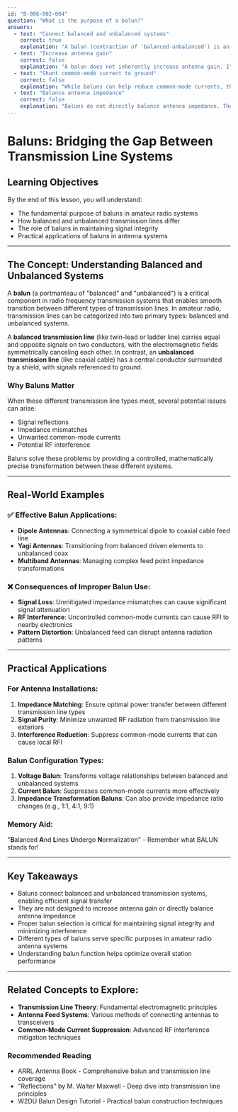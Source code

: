 ```yaml
---
id: "B-006-002-004"
question: "What is the purpose of a balun?"
answers:
  - text: "Connect balanced and unbalanced systems"
    correct: true
    explanation: "A balun (contraction of 'balanced-unbalanced') is an essential RF component that transforms signals between balanced transmission lines (like twin-lead or ladder line) and unbalanced transmission lines (like coaxial cable). By providing a smooth transition between different impedance systems, baluns prevent signal reflections, minimize common-mode current, and ensure efficient power transfer between different types of antenna feed systems."
  - text: "Increase antenna gain"
    correct: false
    explanation: "A balun does not inherently increase antenna gain. Its primary function is to match and transition between different transmission line types. While proper impedance matching can help optimize antenna performance, a balun itself does not amplify or increase the antenna's directional characteristics or signal strength."
  - text: "Shunt common-mode current to ground"
    correct: false
    explanation: "While baluns can help reduce common-mode currents, this is a secondary effect, not their primary purpose. Shunting common-mode current is more accurately the function of a choke balun or RF choke, which is a specialized type of balun designed to suppress unwanted RF currents on the outside of transmission lines."
  - text: "Balance antenna impedance"
    correct: false
    explanation: "Baluns do not directly balance antenna impedance. They transform impedance between balanced and unbalanced systems, but do not inherently adjust or equalize the antenna's intrinsic impedance characteristics. Impedance matching is a related but distinct function typically handled by antenna tuners or matching networks."
---
```


# Baluns: Bridging the Gap Between Transmission Line Systems

## Learning Objectives
By the end of this lesson, you will understand:
- The fundamental purpose of baluns in amateur radio systems
- How balanced and unbalanced transmission lines differ
- The role of baluns in maintaining signal integrity
- Practical applications of baluns in antenna systems

---

## The Concept: Understanding Balanced and Unbalanced Systems

A **balun** (a portmanteau of "balanced" and "unbalanced") is a critical component in radio frequency transmission systems that enables smooth transition between different types of transmission lines. In amateur radio, transmission lines can be categorized into two primary types: balanced and unbalanced systems.

A **balanced transmission line** (like twin-lead or ladder line) carries equal and opposite signals on two conductors, with the electromagnetic fields symmetrically canceling each other. In contrast, an **unbalanced transmission line** (like coaxial cable) has a central conductor surrounded by a shield, with signals referenced to ground.

### Why Baluns Matter

When these different transmission line types meet, several potential issues can arise:
- Signal reflections
- Impedance mismatches
- Unwanted common-mode currents
- Potential RF interference

Baluns solve these problems by providing a controlled, mathematically precise transformation between these different systems.

---

## Real-World Examples

### ✅ Effective Balun Applications:
- **Dipole Antennas**: Connecting a symmetrical dipole to coaxial cable feed line
- **Yagi Antennas**: Transitioning from balanced driven elements to unbalanced coax
- **Multiband Antennas**: Managing complex feed point impedance transformations

### ❌ Consequences of Improper Balun Use:
- **Signal Loss**: Unmitigated impedance mismatches can cause significant signal attenuation
- **RF Interference**: Uncontrolled common-mode currents can cause RFI to nearby electronics
- **Pattern Distortion**: Unbalanced feed can disrupt antenna radiation patterns

---

## Practical Applications

### For Antenna Installations:
1. **Impedance Matching**: Ensure optimal power transfer between different transmission line types
2. **Signal Purity**: Minimize unwanted RF radiation from transmission line exteriors
3. **Interference Reduction**: Suppress common-mode currents that can cause local RFI

### Balun Configuration Types:
1. **Voltage Balun**: Transforms voltage relationships between balanced and unbalanced systems
2. **Current Balun**: Suppresses common-mode currents more effectively
3. **Impedance Transformation Baluns**: Can also provide impedance ratio changes (e.g., 1:1, 4:1, 9:1)

### Memory Aid:
"**B**alanced **A**nd **L**ines **U**ndergo **N**ormalization" - Remember what BALUN stands for!

---

## Key Takeaways

- Baluns connect balanced and unbalanced transmission systems, enabling efficient signal transfer
- They are not designed to increase antenna gain or directly balance antenna impedance
- Proper balun selection is critical for maintaining signal integrity and minimizing interference
- Different types of baluns serve specific purposes in amateur radio antenna systems
- Understanding balun function helps optimize overall station performance

---

## Related Concepts to Explore:
- **Transmission Line Theory**: Fundamental electromagnetic principles
- **Antenna Feed Systems**: Various methods of connecting antennas to transceivers
- **Common-Mode Current Suppression**: Advanced RF interference mitigation techniques

### Recommended Reading
- ARRL Antenna Book - Comprehensive balun and transmission line coverage
- "Reflections" by M. Walter Maxwell - Deep dive into transmission line principles
- W2DU Balun Design Tutorial - Practical balun construction techniques